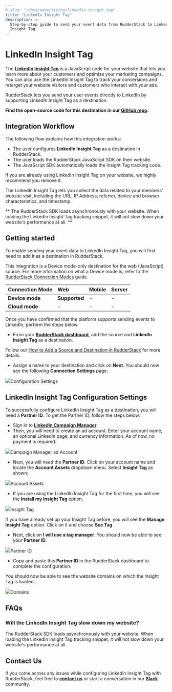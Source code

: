 ```yaml
---
# slug: "/docs/advertising/linkedin-insight-tag"
title: "LinkedIn Insight Tag"
description: >-
  Step-by-step guide to send your event data from RudderStack to LinkedIn
  Insight Tag.
---
```


# LinkedIn Insight Tag

The [**LinkedIn Insight Tag**](https://business.linkedin.com/marketing-solutions/insight-tag) is a JavaScript code for your website that lets you learn more about your customers and optimize your marketing campaigns. You can also use the LinkedIn Insight Tag to track your conversions and retarget your website visitors and customers who interact with your ads.

RudderStack lets you send your user events directly to LinkedIn by supporting LinkedIn Insight Tag as a destination.

<div class="successBlock">

  **Find the open-source code for this destination in our <a href="https://github.com/rudderlabs/rudder-sdk-js/tree/production/integrations">GitHub repo</a>.**
</div>

## Integration Workflow

The following flow explains how this integration works:

- The user configures **LinkedIn Insight Tag** as a destination in RudderStack.
- The user loads the RudderStack JavaScript SDK on their website.
- The JavaScript SDK automatically loads the Insight Tag tracking code.

<div class="warningBlock">

If you are already using LinkedIn Insight Tag on your website, we highly recommend you remove it.

</div>

<div class="infoBlock">

The LinkedIn Insight Tag lets you collect the data related to your members' website visit, including the URL, IP Address, referrer, device and browser characteristics, and timestamp.

</div>

<div class="successBlock">

  **
    The RudderStack SDK loads asynchronously with your website. When loading the
    LinkedIn Insight Tag tracking snippet, it will not slow down your website's
    performance at all.
  **
</div>

## Getting started

To enable sending your event data to LinkedIn Insight Tag, you will first need to add it as a destination in RudderStack.

<div class="warningBlock">

This integration is a Device mode-only destination for the web (JavaScript) source. For more information on what a Device mode is, refer to the <a href="https://rudderstack.com/docs/rudderstack-cloud/rudderstack-connection-modes/">RudderStack Connection Modes</a> guide.

</div>

| **Connection Mode** | **Web**       | **Mobile** | **Server** |
| :------------------ | :------------ | :--------- | :--------- |
| **Device mode**     | **Supported** | -          | -          |
| **Cloud mode**      | -             | -          | -          |

Once you have confirmed that the platform supports sending events to LinkedIn, perform the steps below:

- From your [**RudderStack dashboard**](https://app.rudderstack.com/), add the source and **LinkedIn Insight Tag** as a destination.

<div class="infoBlock">

Follow our <a href="https://rudderstack.com/docs/connections/adding-source-and-destination-rudderstack/">How to Add a Source and Destination in RudderStack</a> for more details.

</div>

- Assign a name to your destination and click on **Next**. You should now see the following **Connection Settings** page.

<img src="https://user-images.githubusercontent.com/59817155/123381912-f36d8980-d5ae-11eb-9f4c-cb75fb42ba47.png" /><span class="imageTitle">Configuration Settings</span>

## LinkedIn Insight Tag Configuration Settings

To successfully configure LinkedIn Insight Tag as a destination, you will need a **Partner ID**. To get the Partner ID, follow the steps below:

- Sign in to [**LinkedIn Campaign Manager**](https://www.linkedin.com/campaignmanager/login).
- Then, you will need to create an ad account. Enter your account name, an optional LinkedIn page, and currency information. As of now, no payment is required.

<img src="https://user-images.githubusercontent.com/59817155/123381910-f23c5c80-d5ae-11eb-843c-5b1a0e4dedd2.png" /><span class="imageTitle">Campaign Manager ad Account</span>

- Next, you will need the **Partner ID**. Click on your account name and locate the **Account Assets** dropdown menu. Select **Insight Tag** as shown:

<img src="https://user-images.githubusercontent.com/59817155/123381898-f0729900-d5ae-11eb-9cfa-f5063eeebb81.png" /><span class="imageTitle">Account Assets</span>

- If you are using the LinkedIn Insight Tag for the first time, you will see the **Install my Insight Tag** option.

<img src="https://user-images.githubusercontent.com/59817155/123381916-f4062000-d5ae-11eb-945a-960e2dce869e.png" /><span class="imageTitle">Insight Tag</span>

<div class="infoBlock">

If you have already set up your Insight Tag before, you will see the **Manage Insight Tag** option. Click on it and choose **See Tag**.

</div>

- Next, click on **I will use a tag manager**. You should now be able to see your **Partner ID**.

<img src="https://user-images.githubusercontent.com/59817155/123381921-f49eb680-d5ae-11eb-9135-48b3e6f7aac7.png" /><span class="imageTitle">Partner ID</span>

- Copy and paste this **Partner ID** in the RudderStack dashboard to complete the configuration.

You should now be able to see the website domains on which the Insight Tag is loaded.

<img src="https://user-images.githubusercontent.com/59817155/123381914-f36d8980-d5ae-11eb-91a1-31f90e7e3557.png" /><span class="imageTitle">Domains</span>

## FAQs

### Will the LinkedIn Insight Tag slow down my website?

The RudderStack SDK loads asynchronously with your website. When loading the LinkedIn Insight Tag tracking snippet, it will not slow down your website's performance at all.

## Contact Us

If you come across any issues while configuring LinkedIn Insight Tag with RudderStack, feel free to [**contact us**](mailto:docs@rudderstack.com) or start a conversation in our [**Slack**](https://rudderstack.com/join-rudderstack-slack-community) community.
